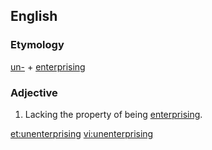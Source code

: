 ==English==

===Etymology===
[[un-]] + [[enterprising]]

===Adjective===
{{en-adj}}

#Lacking the property of being [[enterprising]].

[[et:unenterprising]]
[[vi:unenterprising]]